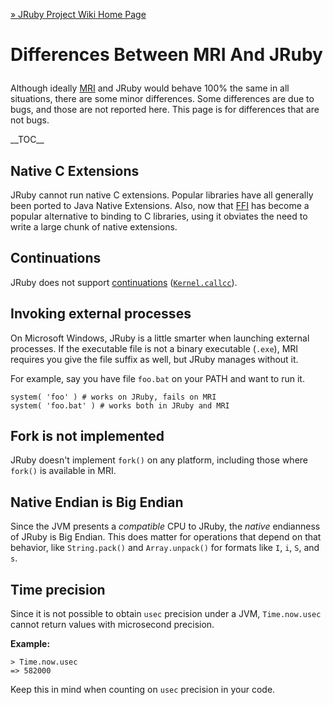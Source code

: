 [[Home|&raquo; JRuby Project Wiki Home Page]]
<h1>Differences Between MRI And JRuby</h1>
Although ideally [http://en.wikipedia.org/wiki/Ruby_MRI MRI] and JRuby would behave 100% the same in all situations, there are some minor differences. Some differences are due to bugs, and those are not reported here. This page is for differences that are not bugs.

__TOC__

== Native C Extensions==
JRuby cannot run native C extensions.  Popular libraries have all generally been ported to Java Native Extensions.  Also, now that [http://kenai.com/projects/ruby-ffi/pages/Home FFI] has become a popular alternative to binding to C libraries, using it obviates the need to write a large chunk of native extensions.

== Continuations ==
JRuby does not support [http://www.ruby-doc.org/docs/ProgrammingRuby/html/ref_c_continuation.html continuations] (<tt>[http://www.ruby-doc.org/docs/ProgrammingRuby/html/ref_m_kernel.html#Kernel.callcc Kernel.callcc]</tt>).

== Invoking external processes ==
On Microsoft Windows, JRuby is a little smarter when launching external processes. If the executable file is not a binary executable (<tt>.exe</tt>), MRI requires you give the file suffix as well, but JRuby manages without it.

For example, say you have file <tt>foo.bat</tt> on your PATH and want to run it. 

 system( 'foo' ) # works on JRuby, fails on MRI
 system( 'foo.bat' ) # works both in JRuby and MRI

== Fork is not implemented ==
JRuby doesn't implement <tt>fork()</tt> on any platform, including those where <tt>fork()</tt> is available in MRI.

== Native Endian is Big Endian ==
Since the JVM presents a ''compatible'' CPU to JRuby, the ''native'' endianness of JRuby is Big Endian. This does matter for operations that depend on that behavior, like <tt>String.pack()</tt> and <tt>Array.unpack()</tt> for formats like <tt> I</tt>, <tt> i</tt>, <tt> S</tt>, and <tt> s</tt>.

== Time precision ==
Since it is not possible to obtain <tt>usec</tt> precision under a JVM, <tt>Time.now.usec</tt> cannot return values with microsecond precision.

'''Example:'''

 > Time.now.usec
 => 582000

Keep this in mind when counting on <tt>usec</tt> precision in your code.
